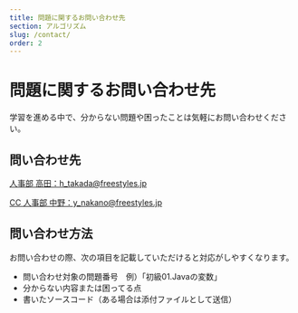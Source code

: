 ```yaml
---
title: 問題に関するお問い合わせ先
section: アルゴリズム
slug: /contact/
order: 2
---
```


# 問題に関するお問い合わせ先

学習を進める中で、分からない問題や困ったことは気軽にお問い合わせください。

## 問い合わせ先

<a href="mailto:h_takada@freestyles.jp?cc=y_nakano@freestyles.jp">
    <p>
        人事部 高田：h_takada@freestyles.jp
    </p>
    <p>
        CC 人事部 中野：y_nakano@freestyles.jp
    </p>
</a>

## 問い合わせ方法

お問い合わせの際、次の項目を記載していただけると対応がしやすくなります。

- 問い合わせ対象の問題番号　例）「初級01.Javaの変数」
- 分からない内容または困ってる点
- 書いたソースコード（ある場合は添付ファイルとして送信）
